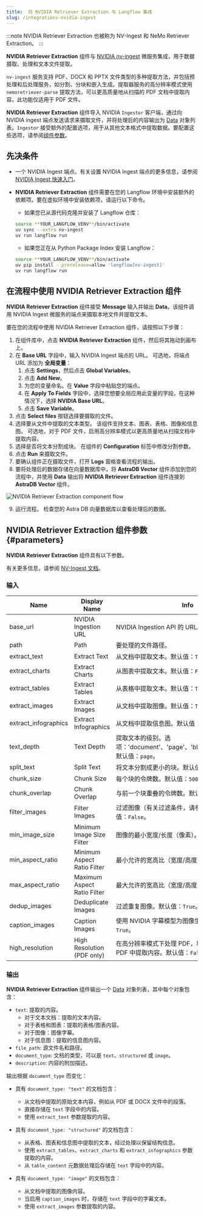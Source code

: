 ```yaml
---
title:  将 NVIDIA Retriever Extraction 与 Langflow 集成
slug: /integrations-nvidia-ingest
---
```


:::note
NVIDIA Retriever Extraction 也被称为 NV-Ingest 和 NeMo Retriever Extraction。
:::

**NVIDIA Retriever Extraction** 组件与 [NVIDIA nv-ingest](https://github.com/NVIDIA/nv-ingest) 微服务集成，用于数据摄取、处理和文本文件提取。

`nv-ingest` 服务支持 PDF、DOCX 和 PPTX 文件类型的多种提取方法，并包括预处理和后处理服务，如分割、分块和嵌入生成。提取器服务的高分辨率模式使用 `nemoretriever-parse` 提取方法，可以更高质量地从扫描的 PDF 文档中提取内容。此功能仅适用于 PDF 文件。

**NVIDIA Retriever Extraction** 组件导入 NVIDIA `Ingestor` 客户端，通过向 NVIDIA ingest 端点发送请求来摄取文件，并将处理后的内容输出为 [Data](/data-types#data) 对象列表。`Ingestor` 接受额外的配置选项，用于从其他文本格式中提取数据。要配置这些选项，请参阅[组件参数](/integrations-nvidia-ingest#parameters)。

## 先决条件

* 一个 NVIDIA Ingest 端点。有关设置 NVIDIA Ingest 端点的更多信息，请参阅 [NVIDIA Ingest 快速入门](https://github.com/NVIDIA/nv-ingest?tab=readme-ov-file#quickstart)。

* **NVIDIA Retriever Extraction** 组件需要在您的 Langflow 环境中安装额外的依赖项。要在虚拟环境中安装依赖项，请运行以下命令。

  * 如果您已从源代码克隆并安装了 Langflow 仓库：
  ```bash
  source **YOUR_LANGFLOW_VENV**/bin/activate
  uv sync --extra nv-ingest
  uv run langflow run
  ```

  * 如果您正在从 Python Package Index 安装 Langflow：
  ```bash
  source **YOUR_LANGFLOW_VENV**/bin/activate
  uv pip install --prerelease=allow 'langflow[nv-ingest]'
  uv run langflow run
  ```

## 在流程中使用 NVIDIA Retriever Extraction 组件

**NVIDIA Retriever Extraction** 组件接受 **Message** 输入并输出 **Data**。该组件调用 NVIDIA Ingest 微服务的端点来摄取本地文件并提取文本。

要在您的流程中使用 NVIDIA Retriever Extraction 组件，请按照以下步骤：
1. 在组件库中，点击 **NVIDIA Retriever Extraction** 组件，然后将其拖动到画布上。
2. 在 **Base URL** 字段中，输入 NVIDIA Ingest 端点的 URL。
可选地，将端点 URL 添加为 **全局变量**：
    1. 点击 **Settings**，然后点击 **Global Variables**。
    2. 点击 **Add New**。
    3. 为您的变量命名。在 **Value** 字段中粘贴您的端点。
    4. 在 **Apply To Fields** 字段中，选择您想要全局应用此变量的字段。在这种情况下，选择 **NVIDIA Base URL**。
    5. 点击 **Save Variable**。
3. 点击 **Select files** 按钮选择要摄取的文件。
4. 选择要从文件中提取的文本类型。
该组件支持文本、图表、表格、图像和信息图。
可选地，对于 PDF 文件，启用高分辨率模式以更高质量地从扫描文档中提取内容。
5. 选择是否将文本分割成块。
在组件的 **Configuration** 标签中修改分割参数。
6. 点击 **Run** 来摄取文件。
7. 要确认组件正在摄取文件，打开 **Logs** 窗格查看流程的输出。
8. 要将处理后的数据存储在向量数据库中，将 **AstraDB Vector** 组件添加到您的流程中，并使用 **Data** 输出将 **NVIDIA Retriever Extraction** 组件连接到 **AstraDB Vector** 组件。

![NVIDIA Retriever Extraction component flow](nvidia-component-ingest-astra.png)

9. 运行流程。
检查您的 Astra DB 向量数据库以查看处理后的数据。

## NVIDIA Retriever Extraction 组件参数 {#parameters}

**NVIDIA Retriever Extraction** 组件具有以下参数。

有关更多信息，请参阅 [NV-Ingest 文档](https://nvidia.github.io/nv-ingest/user-guide/)。

### 输入

| Name | Display Name | Info |
|------|--------------|------|
| base_url | NVIDIA Ingestion URL | NVIDIA Ingestion API 的 URL。 |
| path | Path | 要处理的文件路径。 |
| extract_text | Extract Text | 从文档中提取文本。默认值：`True`。 |
| extract_charts | Extract Charts | 从图表中提取文本。默认值：`False`。 |
| extract_tables | Extract Tables | 从表格中提取文本。默认值：`True`。 |
| extract_images | Extract Images | 从文档中提取图像。默认值：`True`。 |
| extract_infographics | Extract Infographics | 从文档中提取信息图。默认值：`False`。 |
| text_depth | Text Depth | 提取文本的级别。选项：'document'、'page'、'block'、'line'、'span'。默认值：`page`。 |
| split_text | Split Text | 将文本分割成更小的块。默认值：`True`。 |
| chunk_size | Chunk Size | 每个块的令牌数。默认值：`500`。 |
| chunk_overlap | Chunk Overlap | 与前一个块重叠的令牌数。默认值：`150`。 |
| filter_images | Filter Images | 过滤图像（有关过滤条件，请参阅高级选项）。默认值：`False`。 |
| min_image_size | Minimum Image Size Filter | 图像的最小宽度/长度（像素）。默认值：`128`。 |
| min_aspect_ratio | Minimum Aspect Ratio Filter | 最小允许的宽高比（宽度/高度）。默认值：`0.2`。 |
| max_aspect_ratio | Maximum Aspect Ratio Filter | 最大允许的宽高比（宽度/高度）。默认值：`5.0`。 |
| dedup_images | Deduplicate Images | 过滤重复图像。默认值：`True`。 |
| caption_images | Caption Images | 使用 NVIDIA 字幕模型为图像生成字幕。默认值：`True`。 |
| high_resolution | High Resolution (PDF only) | 在高分辨率模式下处理 PDF，以更高质量地从扫描的 PDF 中提取内容。默认值：`False`。 |

### 输出

**NVIDIA Retriever Extraction** 组件输出一个 [Data](/data-types#data) 对象列表，其中每个对象包含：
- `text`: 提取的内容。
  - 对于文本文档：提取的文本内容。
  - 对于表格和图表：提取的表格/图表内容。
  - 对于图像：图像字幕。
  - 对于信息图：提取的信息图内容。
- `file_path`: 源文件名和路径。
- `document_type`: 文档的类型，可以是 `text`、`structured` 或 `image`。
- `description`: 内容的附加描述。

输出根据 `document_type` 而变化：

- 具有 `document_type: "text"` 的文档包含：
  - 从文档中提取的原始文本内容，例如从 PDF 或 DOCX 文件中的段落。
  - 直接存储在 `text` 字段中的内容。
  - 使用 `extract_text` 参数提取的内容。

- 具有 `document_type: "structured"` 的文档包含：
  - 从表格、图表和信息图中提取的文本，经过处理以保留结构信息。
  - 使用 `extract_tables`、`extract_charts` 和 `extract_infographics` 参数提取的内容。
  - 从 `table_content` 元数据处理后存储在 `text` 字段中的内容。

- 具有 `document_type: "image"` 的文档包含：
  - 从文档中提取的图像内容。
  - 当启用 `caption_images` 时，存储在 `text` 字段中的字幕文本。
  - 使用 `extract_images` 参数提取的内容。